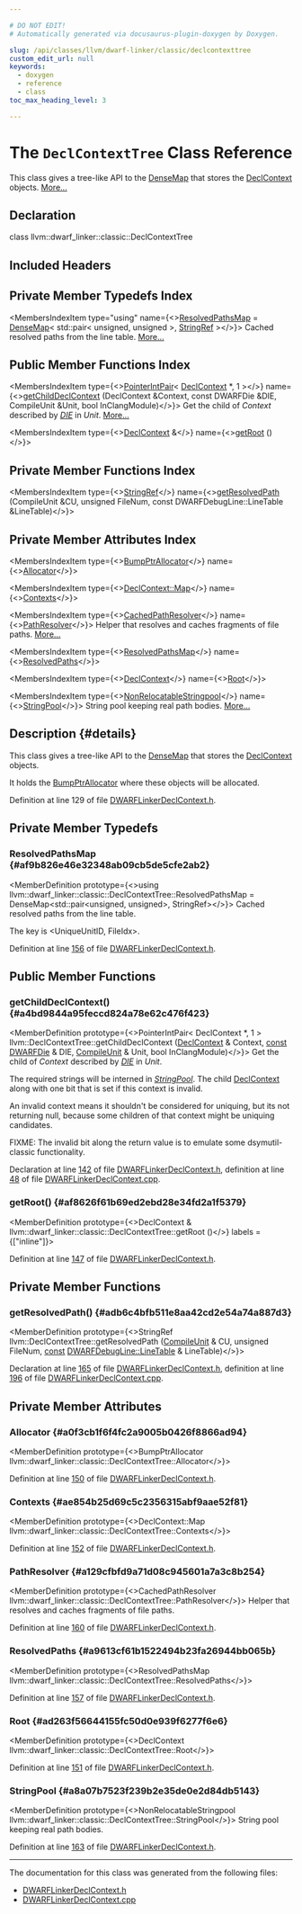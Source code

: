 ```yaml
---

# DO NOT EDIT!
# Automatically generated via docusaurus-plugin-doxygen by Doxygen.

slug: /api/classes/llvm/dwarf-linker/classic/declcontexttree
custom_edit_url: null
keywords:
  - doxygen
  - reference
  - class
toc_max_heading_level: 3

---
```





# The `DeclContextTree` Class Reference

<DoxygenPage pluginConfig={pluginConfig}>

This class gives a tree-like API to the <a href="/docs/api/classes/llvm/densemap">DenseMap</a> that stores the <a href="/docs/api/classes/llvm/dwarf-linker/classic/declcontext">DeclContext</a> objects. <a href="#details">More...</a>

## Declaration

<CodeBlock>class llvm::dwarf_linker::classic::DeclContextTree</CodeBlock>

## Included Headers

<IncludesList>
<IncludesListItem
  filePath="llvm/DWARFLinker/Classic/DWARFLinkerDeclContext.h"
  permalink="/docs/api/files/include/include/llvm/include/llvm/dwarflinker/include/llvm/dwarflinker/classic/dwarflinkerdeclcontext-h"
  isLocal="true" />
</IncludesList>

## Private Member Typedefs Index

<MembersIndex>

<MembersIndexItem
  type="using"
  name={<><a href="#af9b826e46e32348ab09cb5de5cfe2ab2">ResolvedPathsMap</a> = <a href="/docs/api/classes/llvm/densemap">DenseMap</a>&lt; std::pair&lt; unsigned, unsigned &gt;, <a href="/docs/api/classes/llvm/stringref">StringRef</a> &gt;</>}>
Cached resolved paths from the line table. <a href="#af9b826e46e32348ab09cb5de5cfe2ab2">More...</a>
</MembersIndexItem>

</MembersIndex>

## Public Member Functions Index

<MembersIndex>

<MembersIndexItem
  type={<><a href="/docs/api/classes/llvm/pointerintpair">PointerIntPair</a>&lt; <a href="/docs/api/classes/llvm/dwarf-linker/classic/declcontext">DeclContext</a> &#42;, 1 &gt;</>}
  name={<><a href="#a4bd9844a95feccd824a78e62c476f423">getChildDeclContext</a> (DeclContext &amp;Context, const DWARFDie &amp;DIE, CompileUnit &amp;Unit, bool InClangModule)</>}>
Get the child of <em>Context</em> described by <em><a href="/docs/api/classes/llvm/die">DIE</a></em> in <em>Unit</em>. <a href="#a4bd9844a95feccd824a78e62c476f423">More...</a>
</MembersIndexItem>

<MembersIndexItem
  type={<><a href="/docs/api/classes/llvm/dwarf-linker/classic/declcontext">DeclContext</a> &amp;</>}
  name={<><a href="#af8626f61b69ed2ebd28e34fd2a1f5379">getRoot</a> ()</>}>
</MembersIndexItem>

</MembersIndex>

## Private Member Functions Index

<MembersIndex>

<MembersIndexItem
  type={<><a href="/docs/api/classes/llvm/stringref">StringRef</a></>}
  name={<><a href="#adb6c4bfb511e8aa42cd2e54a74a887d3">getResolvedPath</a> (CompileUnit &amp;CU, unsigned FileNum, const DWARFDebugLine::LineTable &amp;LineTable)</>}>
</MembersIndexItem>

</MembersIndex>

## Private Member Attributes Index

<MembersIndex>

<MembersIndexItem
  type={<><a href="/docs/api/namespaces/llvm/#a8e612822d4ba7bb36c9c79582a567108">BumpPtrAllocator</a></>}
  name={<><a href="#a0f3cb1f6f4fc2a9005b0426f8866ad94">Allocator</a></>}>
</MembersIndexItem>

<MembersIndexItem
  type={<><a href="/docs/api/classes/llvm/dwarf-linker/classic/declcontext/#a1ecad72119d95995bc84d91ff34fcdd5">DeclContext::Map</a></>}
  name={<><a href="#ae854b25d69c5c2356315abf9aae52f81">Contexts</a></>}>
</MembersIndexItem>

<MembersIndexItem
  type={<><a href="/docs/api/classes/llvm/dwarf-linker/classic/cachedpathresolver">CachedPathResolver</a></>}
  name={<><a href="#a129cfbfd9a71d08c945601a7a3c8b254">PathResolver</a></>}>
Helper that resolves and caches fragments of file paths. <a href="#a129cfbfd9a71d08c945601a7a3c8b254">More...</a>
</MembersIndexItem>

<MembersIndexItem
  type={<><a href="/docs/api/classes/llvm/densemap">ResolvedPathsMap</a></>}
  name={<><a href="#a9613cf61b1522494b23fa26944bb065b">ResolvedPaths</a></>}>
</MembersIndexItem>

<MembersIndexItem
  type={<><a href="/docs/api/classes/llvm/dwarf-linker/classic/declcontext">DeclContext</a></>}
  name={<><a href="#ad263f56644155fc50d0e939f6277f6e6">Root</a></>}>
</MembersIndexItem>

<MembersIndexItem
  type={<><a href="/docs/api/classes/llvm/nonrelocatablestringpool">NonRelocatableStringpool</a></>}
  name={<><a href="#a8a07b7523f239b2e35de0e2d84db5143">StringPool</a></>}>
String pool keeping real path bodies. <a href="#a8a07b7523f239b2e35de0e2d84db5143">More...</a>
</MembersIndexItem>

</MembersIndex>

## Description {#details}

This class gives a tree-like API to the <a href="/docs/api/classes/llvm/densemap">DenseMap</a> that stores the <a href="/docs/api/classes/llvm/dwarf-linker/classic/declcontext">DeclContext</a> objects.

It holds the <a href="/docs/api/namespaces/llvm/#a8e612822d4ba7bb36c9c79582a567108">BumpPtrAllocator</a> where these objects will be allocated.

Definition at line 129 of file <a href="/docs/api/files/include/include/llvm/include/llvm/dwarflinker/include/llvm/dwarflinker/classic/dwarflinkerdeclcontext-h">DWARFLinkerDeclContext.h</a>.

<SectionDefinition>

## Private Member Typedefs

### ResolvedPathsMap {#af9b826e46e32348ab09cb5de5cfe2ab2}

<MemberDefinition
  prototype={<>using llvm::dwarf&#95;linker::classic::DeclContextTree::ResolvedPathsMap =  DenseMap&lt;std::pair&lt;unsigned, unsigned&gt;, StringRef&gt;</>}>
Cached resolved paths from the line table.

The key is &lt;UniqueUnitID, FileIdx&gt;.

Definition at line <a href="/docs/api/files/include/include/llvm/include/llvm/dwarflinker/include/llvm/dwarflinker/classic/dwarflinkerdeclcontext-h/#l00156">156</a> of file <a href="/docs/api/files/include/include/llvm/include/llvm/dwarflinker/include/llvm/dwarflinker/classic/dwarflinkerdeclcontext-h">DWARFLinkerDeclContext.h</a>.
</MemberDefinition>

</SectionDefinition>

<SectionDefinition>

## Public Member Functions

### getChildDeclContext() {#a4bd9844a95feccd824a78e62c476f423}

<MemberDefinition
  prototype={<>PointerIntPair&lt; DeclContext &#42;, 1 &gt; llvm::DeclContextTree::getChildDeclContext (<a href="/docs/api/classes/llvm/dwarf-linker/classic/declcontext">DeclContext</a> &amp; Context, <a href="/docs/api/files/lib/lib/target/lib/target/aarch64/aarch64promoteconstant-cpp/#a90f8350fecae261c25be85d38b451bff">const</a> <a href="/docs/api/classes/llvm/dwarfdie">DWARFDie</a> &amp; DIE, <a href="/docs/api/classes/llvm/dwarf-linker/classic/compileunit">CompileUnit</a> &amp; Unit, bool InClangModule)</>}>
Get the child of <em>Context</em> described by <em><a href="/docs/api/classes/llvm/die">DIE</a></em> in <em>Unit</em>.

The required strings will be interned in <em><a href="/docs/api/classes/llvm/dwarf-linker/stringpool">StringPool</a></em>. 
<SectionUser title="Returns">
The child <a href="/docs/api/classes/llvm/dwarf-linker/classic/declcontext">DeclContext</a> along with one bit that is set if this context is invalid.
</SectionUser>

An invalid context means it shouldn&#39;t be considered for uniquing, but its not returning null, because some children of that context might be uniquing candidates.

FIXME: The invalid bit along the return value is to emulate some dsymutil-classic functionality.

Declaration at line <a href="/docs/api/files/include/include/llvm/include/llvm/dwarflinker/include/llvm/dwarflinker/classic/dwarflinkerdeclcontext-h/#l00142">142</a> of file <a href="/docs/api/files/include/include/llvm/include/llvm/dwarflinker/include/llvm/dwarflinker/classic/dwarflinkerdeclcontext-h">DWARFLinkerDeclContext.h</a>, definition at line <a href="/docs/api/files/lib/lib/dwarflinker/lib/dwarflinker/classic/dwarflinkerdeclcontext-cpp/#l00048">48</a> of file <a href="/docs/api/files/lib/lib/dwarflinker/lib/dwarflinker/classic/dwarflinkerdeclcontext-cpp">DWARFLinkerDeclContext.cpp</a>.
</MemberDefinition>

### getRoot() {#af8626f61b69ed2ebd28e34fd2a1f5379}

<MemberDefinition
  prototype={<>DeclContext &amp; llvm::dwarf&#95;linker::classic::DeclContextTree::getRoot ()</>}
  labels = {["inline"]}>

Definition at line <a href="/docs/api/files/include/include/llvm/include/llvm/dwarflinker/include/llvm/dwarflinker/classic/dwarflinkerdeclcontext-h/#l00147">147</a> of file <a href="/docs/api/files/include/include/llvm/include/llvm/dwarflinker/include/llvm/dwarflinker/classic/dwarflinkerdeclcontext-h">DWARFLinkerDeclContext.h</a>.
</MemberDefinition>

</SectionDefinition>

<SectionDefinition>

## Private Member Functions

### getResolvedPath() {#adb6c4bfb511e8aa42cd2e54a74a887d3}

<MemberDefinition
  prototype={<>StringRef llvm::DeclContextTree::getResolvedPath (<a href="/docs/api/classes/llvm/dwarf-linker/classic/compileunit">CompileUnit</a> &amp; CU, unsigned FileNum, <a href="/docs/api/files/lib/lib/target/lib/target/aarch64/aarch64promoteconstant-cpp/#a90f8350fecae261c25be85d38b451bff">const</a> <a href="/docs/api/structs/llvm/dwarfdebugline/linetable">DWARFDebugLine::LineTable</a> &amp; LineTable)</>}>

Declaration at line <a href="/docs/api/files/include/include/llvm/include/llvm/dwarflinker/include/llvm/dwarflinker/classic/dwarflinkerdeclcontext-h/#l00165">165</a> of file <a href="/docs/api/files/include/include/llvm/include/llvm/dwarflinker/include/llvm/dwarflinker/classic/dwarflinkerdeclcontext-h">DWARFLinkerDeclContext.h</a>, definition at line <a href="/docs/api/files/lib/lib/dwarflinker/lib/dwarflinker/classic/dwarflinkerdeclcontext-cpp/#l00196">196</a> of file <a href="/docs/api/files/lib/lib/dwarflinker/lib/dwarflinker/classic/dwarflinkerdeclcontext-cpp">DWARFLinkerDeclContext.cpp</a>.
</MemberDefinition>

</SectionDefinition>

<SectionDefinition>

## Private Member Attributes

### Allocator {#a0f3cb1f6f4fc2a9005b0426f8866ad94}

<MemberDefinition
  prototype={<>BumpPtrAllocator llvm::dwarf&#95;linker::classic::DeclContextTree::Allocator</>}>

Definition at line <a href="/docs/api/files/include/include/llvm/include/llvm/dwarflinker/include/llvm/dwarflinker/classic/dwarflinkerdeclcontext-h/#l00150">150</a> of file <a href="/docs/api/files/include/include/llvm/include/llvm/dwarflinker/include/llvm/dwarflinker/classic/dwarflinkerdeclcontext-h">DWARFLinkerDeclContext.h</a>.
</MemberDefinition>

### Contexts {#ae854b25d69c5c2356315abf9aae52f81}

<MemberDefinition
  prototype={<>DeclContext::Map llvm::dwarf&#95;linker::classic::DeclContextTree::Contexts</>}>

Definition at line <a href="/docs/api/files/include/include/llvm/include/llvm/dwarflinker/include/llvm/dwarflinker/classic/dwarflinkerdeclcontext-h/#l00152">152</a> of file <a href="/docs/api/files/include/include/llvm/include/llvm/dwarflinker/include/llvm/dwarflinker/classic/dwarflinkerdeclcontext-h">DWARFLinkerDeclContext.h</a>.
</MemberDefinition>

### PathResolver {#a129cfbfd9a71d08c945601a7a3c8b254}

<MemberDefinition
  prototype={<>CachedPathResolver llvm::dwarf&#95;linker::classic::DeclContextTree::PathResolver</>}>
Helper that resolves and caches fragments of file paths.

Definition at line <a href="/docs/api/files/include/include/llvm/include/llvm/dwarflinker/include/llvm/dwarflinker/classic/dwarflinkerdeclcontext-h/#l00160">160</a> of file <a href="/docs/api/files/include/include/llvm/include/llvm/dwarflinker/include/llvm/dwarflinker/classic/dwarflinkerdeclcontext-h">DWARFLinkerDeclContext.h</a>.
</MemberDefinition>

### ResolvedPaths {#a9613cf61b1522494b23fa26944bb065b}

<MemberDefinition
  prototype={<>ResolvedPathsMap llvm::dwarf&#95;linker::classic::DeclContextTree::ResolvedPaths</>}>

Definition at line <a href="/docs/api/files/include/include/llvm/include/llvm/dwarflinker/include/llvm/dwarflinker/classic/dwarflinkerdeclcontext-h/#l00157">157</a> of file <a href="/docs/api/files/include/include/llvm/include/llvm/dwarflinker/include/llvm/dwarflinker/classic/dwarflinkerdeclcontext-h">DWARFLinkerDeclContext.h</a>.
</MemberDefinition>

### Root {#ad263f56644155fc50d0e939f6277f6e6}

<MemberDefinition
  prototype={<>DeclContext llvm::dwarf&#95;linker::classic::DeclContextTree::Root</>}>

Definition at line <a href="/docs/api/files/include/include/llvm/include/llvm/dwarflinker/include/llvm/dwarflinker/classic/dwarflinkerdeclcontext-h/#l00151">151</a> of file <a href="/docs/api/files/include/include/llvm/include/llvm/dwarflinker/include/llvm/dwarflinker/classic/dwarflinkerdeclcontext-h">DWARFLinkerDeclContext.h</a>.
</MemberDefinition>

### StringPool {#a8a07b7523f239b2e35de0e2d84db5143}

<MemberDefinition
  prototype={<>NonRelocatableStringpool llvm::dwarf&#95;linker::classic::DeclContextTree::StringPool</>}>
String pool keeping real path bodies.

Definition at line <a href="/docs/api/files/include/include/llvm/include/llvm/dwarflinker/include/llvm/dwarflinker/classic/dwarflinkerdeclcontext-h/#l00163">163</a> of file <a href="/docs/api/files/include/include/llvm/include/llvm/dwarflinker/include/llvm/dwarflinker/classic/dwarflinkerdeclcontext-h">DWARFLinkerDeclContext.h</a>.
</MemberDefinition>

</SectionDefinition>

<hr/>

The documentation for this class was generated from the following files:

<ul>
<li><a href="/docs/api/files/include/include/llvm/include/llvm/dwarflinker/include/llvm/dwarflinker/classic/dwarflinkerdeclcontext-h">DWARFLinkerDeclContext.h</a></li>
<li><a href="/docs/api/files/lib/lib/dwarflinker/lib/dwarflinker/classic/dwarflinkerdeclcontext-cpp">DWARFLinkerDeclContext.cpp</a></li>
</ul>

</DoxygenPage>
